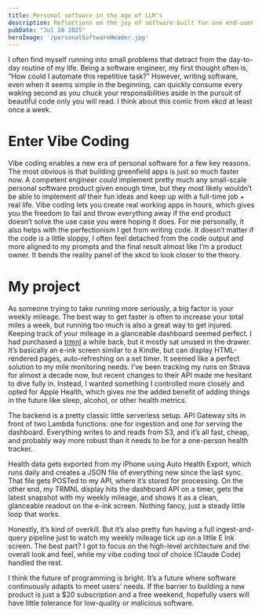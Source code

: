 ```yaml
---
title: Personal software in the age of LLM's
description: Reflections on the joy of software built for one end-user (you)
pubDate: "Jul 28 2025"
heroImage: '/personalSoftwareHeader.jpg'
---
```



I often find myself running into small problems that detract from the day-to-day routine of my life. Being a software engineer, my first thought often is, “How could I automate this repetitive task?” However, writing software, even when it seems simple in the beginning, can quickly consume every waking second as you chuck your responsibilities aside in the pursuit of beautiful code only you will read. I think about this comic from xkcd at least once a week.
<CenteredImage 
  src="https://imgs.xkcd.com/comics/automation_2x.png" 
  alt="xkcd #1319" 
  width={400}
  caption="Comic by Randall Munroe, via xkcd.com/1319"
/>
# Enter Vibe Coding
Vibe coding enables a new era of personal software for a few key reasons. The most obvious is that building greenfield apps is just so much faster now. A competent engineer _could_ implement pretty much any small-scale personal software product given enough time, but they most likely wouldn’t be able to implement _all_ their fun ideas and keep up with a full-time job + real life. Vibe coding lets you create real working apps in hours, which gives you the freedom to fail and throw everything away if the end product doesn’t solve the use case you were hoping it does. For me personally, it also helps with the perfectionism I get from writing code. It doesn’t matter if the code is a little sloppy, I often feel detached from the code output and more aligned to my prompts and the final result almost like I’m a product owner. It bends the reality panel of the xkcd to look closer to the theory.

# My project
As someone trying to take running more seriously, a big factor is your weekly mileage. The best way to get faster is often to increase your total miles a week, but running too much is also a great way to get injured. Keeping track of your mileage in a glanceable dashboard seemed perfect. I had purchased a [trmnl](https://usetrmnl.com/) a while back, but it mostly sat unused in the drawer. It’s basically an e-ink screen similar to a Kindle, but can display HTML-rendered pages, auto-refreshing on a set timer. It seemed like a perfect solution to my mile monitoring needs. I’ve been tracking my runs on Strava for almost a decade now, but recent changes to their API made me hesitant to dive fully in. Instead, I wanted something I controlled more closely and opted for Apple Health, which gives me the added benefit of adding things in the future like sleep, alcohol, or other health metrics.

The backend is a pretty classic little serverless setup. API Gateway sits in front of two Lambda functions: one for ingestion and one for serving the dashboard. Everything writes to and reads from S3, and it’s all fast, cheap, and probably way more robust than it needs to be for a one-person health tracker.

Health data gets exported from my iPhone using Auto Health Export, which runs daily and creates a JSON file of everything new since the last sync. That file gets POSTed to my API, where it’s stored for processing. On the other end, my TRMNL display hits the dashboard API on a timer, gets the latest snapshot with my weekly mileage, and shows it as a clean, glanceable readout on the e-ink screen. Nothing fancy, just a steady little loop that works.

Honestly, it’s kind of overkill. But it’s also pretty fun having a full ingest-and-query pipeline just to watch my weekly mileage tick up on a little E Ink screen. The best part? I got to focus on the high-level architecture and the overall look and feel, while my vibe coding tool of choice (Claude Code) handled the rest.

I think the future of programming is bright. It’s a future where software continuously adapts to meet users’ needs. If the barrier to building a new product is just a $20 subscription and a free weekend, hopefully users will have little tolerance for low-quality or malicious software.